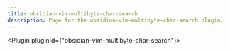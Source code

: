 ---
title: obsidian-vim-multibyte-char-search
description: Page for the obsidian-vim-multibyte-char-search plugin.
---


<Plugin pluginId={"obsidian-vim-multibyte-char-search"}></Plugin>
